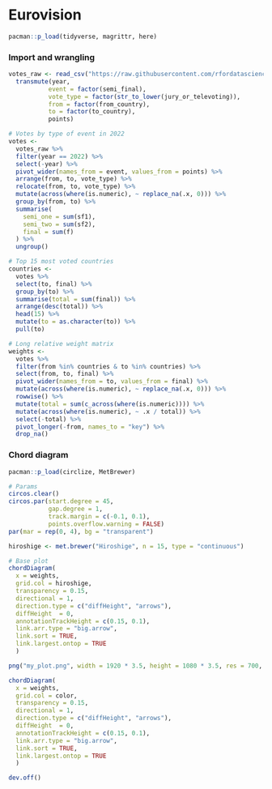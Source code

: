 # Eurovision

```r
pacman::p_load(tidyverse, magrittr, here)
```

### Import and wrangling

```r
votes_raw <- read_csv("https://raw.githubusercontent.com/rfordatascience/tidytuesday/master/data/2022/2022-05-17/eurovision-votes.csv") %>% 
  transmute(year,
           event = factor(semi_final),
           vote_type = factor(str_to_lower(jury_or_televoting)),
           from = factor(from_country),
           to = factor(to_country),
           points)
```

```r
# Votes by type of event in 2022
votes <- 
  votes_raw %>% 
  filter(year == 2022) %>% 
  select(-year) %>% 
  pivot_wider(names_from = event, values_from = points) %>% 
  arrange(from, to, vote_type) %>% 
  relocate(from, to, vote_type) %>% 
  mutate(across(where(is.numeric), ~ replace_na(.x, 0))) %>% 
  group_by(from, to) %>% 
  summarise(
    semi_one = sum(sf1),
    semi_two = sum(sf2),
    final = sum(f)
  ) %>% 
  ungroup()
```

```r
# Top 15 most voted countries
countries <- 
  votes %>% 
  select(to, final) %>% 
  group_by(to) %>% 
  summarise(total = sum(final)) %>% 
  arrange(desc(total)) %>% 
  head(15) %>% 
  mutate(to = as.character(to)) %>% 
  pull(to)
```

```r
# Long relative weight matrix 
weights <- 
  votes %>% 
  filter(from %in% countries & to %in% countries) %>% 
  select(from, to, final) %>% 
  pivot_wider(names_from = to, values_from = final) %>% 
  mutate(across(where(is.numeric), ~ replace_na(.x, 0))) %>% 
  rowwise() %>% 
  mutate(total = sum(c_across(where(is.numeric)))) %>% 
  mutate(across(where(is.numeric), ~ .x / total)) %>% 
  select(-total) %>% 
  pivot_longer(-from, names_to = "key") %>% 
  drop_na()
```

### Chord diagram

```r
pacman::p_load(circlize, MetBrewer)
```

```r
# Params
circos.clear()
circos.par(start.degree = 45, 
           gap.degree = 1, 
           track.margin = c(-0.1, 0.1), 
           points.overflow.warning = FALSE)
par(mar = rep(0, 4), bg = "transparent")

hiroshige <- met.brewer("Hiroshige", n = 15, type = "continuous")
```

```r
# Base plot
chordDiagram(
  x = weights, 
  grid.col = hiroshige,
  transparency = 0.15,
  directional = 1,
  direction.type = c("diffHeight", "arrows"), 
  diffHeight  = 0,
  annotationTrackHeight = c(0.15, 0.1),
  link.arr.type = "big.arrow", 
  link.sort = TRUE, 
  link.largest.ontop = TRUE
  )
```

```r
png("my_plot.png", width = 1920 * 3.5, height = 1080 * 3.5, res = 700, bg = "transparent")

chordDiagram(
  x = weights, 
  grid.col = color,
  transparency = 0.15,
  directional = 1,
  direction.type = c("diffHeight", "arrows"), 
  diffHeight  = 0,
  annotationTrackHeight = c(0.15, 0.1),
  link.arr.type = "big.arrow", 
  link.sort = TRUE, 
  link.largest.ontop = TRUE
  )

dev.off()
```
